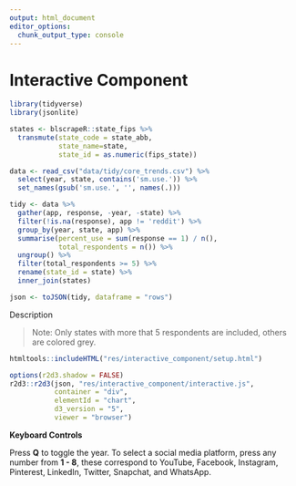 ```yaml
---
output: html_document
editor_options: 
  chunk_output_type: console
---
```

# Interactive Component

```r
library(tidyverse)
library(jsonlite)

states <- blscrapeR::state_fips %>% 
  transmute(state_code = state_abb,
            state_name=state,
            state_id = as.numeric(fips_state)) 

data <- read_csv("data/tidy/core_trends.csv") %>%
  select(year, state, contains('sm.use.')) %>%
  set_names(gsub('sm.use.', '', names(.)))

tidy <- data %>%
  gather(app, response, -year, -state) %>%
  filter(!is.na(response), app != 'reddit') %>%
  group_by(year, state, app) %>%
  summarise(percent_use = sum(response == 1) / n(), 
            total_respondents = n()) %>%
  ungroup() %>%
  filter(total_respondents >= 5) %>%
  rename(state_id = state) %>%
  inner_join(states)

json <- toJSON(tidy, dataframe = "rows")
```

Description

> Note: Only states with more that 5 respondents are included, others are colored grey.

```r
htmltools::includeHTML("res/interactive_component/setup.html")

options(r2d3.shadow = FALSE)
r2d3::r2d3(json, "res/interactive_component/interactive.js", 
           container = "div",
           elementId = "chart", 
           d3_version = "5",
           viewer = "browser")
```

**Keyboard Controls**

Press **Q** to toggle the year. To select a social media platform, press any number from **1 - 8**, these correspond to YouTube, Facebook, Instagram, Pinterest, LinkedIn, Twitter, Snapchat, and WhatsApp. 








